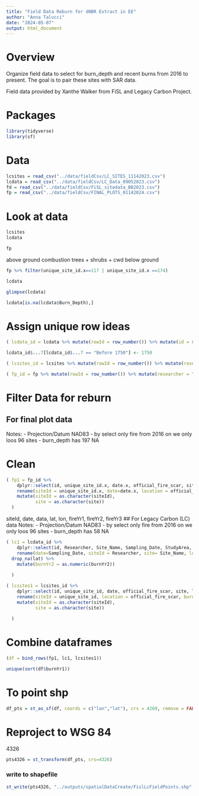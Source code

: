 ```yaml
---
title: "Field Data Reburn for dNBR Extract in EE"
author: "Anna Talucci"
date: "2024-05-07"
output: html_document
---
```



# Overview
Organize field data to select for burn_depth and recent burns from 2016 to present. The goal is to pair these sites with SAR data.

Field data provided by Xanthe Walker from FiSL and Legacy Carbon Project. 

# Packages
```r
library(tidyverse)
library(sf)
```

# Data
```r
lcsites = read_csv("../data/fieldCsv/LC_SITES_11142023.csv")
lcdata = read_csv("../data/fieldCsv/LC_Data_09052023.csv")
fd = read_csv("../data/fieldCsv/FiSL_sitedata_BB2023.csv")
fp = read_csv("../data/fieldCsv/FINAL_PLOTS_01142024.csv")
```

# Look at data
```r
lcsites
lcdata

fp
```

above ground combustion trees + shrubs + cwd
below ground 

```r
fp %>% filter(unique_site_id.x==117 | unique_site_id.x ==174)
```

```r
lcdata
```
```r
glimpse(lcdata)
```

```r
lcdata[is.na(lcdata$Burn_Depth),]
```

# Assign unique row ideas

```r
( lcdata_id = lcdata %>% mutate(rowId = row_number()) %>% mutate(id = str_c(Researcher,"_",rowId)) )
```
```r
lcdata_id$...7[lcdata_id$...7 == "Before 1750"] <- 1750
```

```r
( lcsites_id = lcsites %>% mutate(rowId = row_number()) %>% mutate(researcher = "walkerLC") %>% mutate(id = str_c(researcher,"_",rowId)) )
```

```r
( fp_id = fp %>% mutate(rowId = row_number()) %>% mutate(researcher = "walker") %>% mutate(id = str_c(researcher,"_",rowId)) )
```


# Filter Data for reburn

## For final plot data
Notes: 
- Projection/Datum NAD83
- by select only fire from 2016 on we only loos 96 sites
- burn_depth has 197 NA


# Clean
```r
( fp1 = fp_id %>% 
    dplyr::select(id, unique_site_id.x, date.x, official_fire_scar, site, latitude, longitude, recent_burn, second_burn, triple_burn) %>%
    rename(siteId = unique_site_id.x, date=date.x, location = official_fire_scar, burnYr1=recent_burn, burnYr2=second_burn,  burnYr3=triple_burn, lat=latitude, lon=longitude) %>% 
    mutate(siteId = as.character(siteId),
           site = as.character(site))
  )
```

siteId, date, data, lat, lon, fireYr1, fireYr2, fireYr3
## For Legacy Carbon (LC) data
Notes: 
- Projection/Datum NAD83 
- by select only fire from 2016 on we only loos 96 sites
- burn_depth has 58 NA


```r
( lc1 = lcdata_id %>% 
    dplyr::select(id, Researcher, Site_Name, Sampling_Date, StudyArea, Year_of_Burn, `...7`, `...8`, Latitude, Longitude) %>%
    rename(date=Sampling_Date, siteId = Researcher, site= Site_Name, location = StudyArea, burnYr1=Year_of_Burn, burnYr2=`...7`,  burnYr3=`...8`, lat=Latitude, lon=Longitude) %>%
  drop_na(lat) %>%
    mutate(burnYr2 = as.numeric(burnYr2))
    
  )
```


```r
( lcsites1 = lcsites_id %>% 
    dplyr::select(id, unique_site_id, date, official_fire_scar, site, latitude, longitude, recent_burn, second_burn, triple_burn) %>%
    rename(siteId = unique_site_id, location = official_fire_scar, burnYr1=recent_burn, burnYr2=second_burn,  burnYr3=triple_burn, lat=latitude, lon=longitude) %>% 
    mutate(siteId = as.character(siteId),
           site = as.character(site))
    
  )
```

# Combine dataframes

```r
(df = bind_rows(fp1, lc1, lcsites1))
```

```r
unique(sort(df$burnYr1))
```

# To point shp
```r
df_pts = st_as_sf(df, coords = c("lon","lat"), crs = 4269, remove = FALSE)
```



# Reproject to WSG 84 
4326
```r
pts4326 = st_transform(df_pts, crs=4326)
```

### write to shapefile
```r
st_write(pts4326, "../outputs/spatialDataCreate/FislLcFieldPoints.shp", driver="ESRI Shapefile")
```



